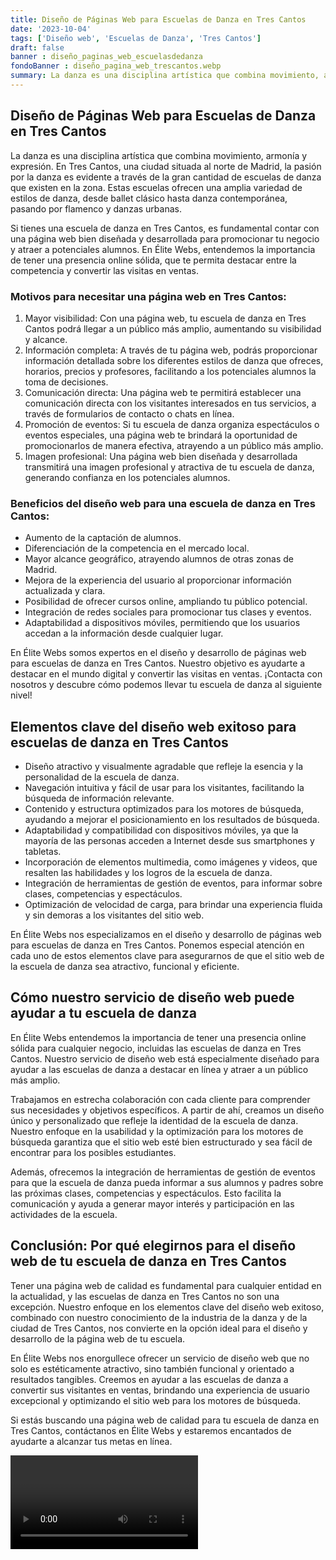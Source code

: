 ```yaml
---
title: Diseño de Páginas Web para Escuelas de Danza en Tres Cantos
date: '2023-10-04'
tags: ['Diseño web', 'Escuelas de Danza', 'Tres Cantos']
draft: false
banner : diseño_paginas_web_escuelasdedanza
fondoBanner : diseño_pagina_web_trescantos.webp
summary: La danza es una disciplina artística que combina movimiento, armonía y expresión. En Tres Cantos, una ciudad situada al norte de Madrid, la pasión por la danza es evidente a través de la gran cantidad de escuelas de danza que existen en la zona. Estas escuelas ofrecen una amplia variedad de estilos de danza, desde ballet clásico hasta danza contemporánea, pasando por flamenco y danzas urbanas.
---
```


## Diseño de Páginas Web para Escuelas de Danza en Tres Cantos

La danza es una disciplina artística que combina movimiento, armonía y expresión. En Tres Cantos, una ciudad situada al norte de Madrid, la pasión por la danza es evidente a través de la gran cantidad de escuelas de danza que existen en la zona. Estas escuelas ofrecen una amplia variedad de estilos de danza, desde ballet clásico hasta danza contemporánea, pasando por flamenco y danzas urbanas.

Si tienes una escuela de danza en Tres Cantos, es fundamental contar con una página web bien diseñada y desarrollada para promocionar tu negocio y atraer a potenciales alumnos. En Élite Webs, entendemos la importancia de tener una presencia online sólida, que te permita destacar entre la competencia y convertir las visitas en ventas.

### Motivos para necesitar una página web en Tres Cantos:

1. Mayor visibilidad: Con una página web, tu escuela de danza en Tres Cantos podrá llegar a un público más amplio, aumentando su visibilidad y alcance.
2. Información completa: A través de tu página web, podrás proporcionar información detallada sobre los diferentes estilos de danza que ofreces, horarios, precios y profesores, facilitando a los potenciales alumnos la toma de decisiones.
3. Comunicación directa: Una página web te permitirá establecer una comunicación directa con los visitantes interesados en tus servicios, a través de formularios de contacto o chats en línea.
4. Promoción de eventos: Si tu escuela de danza organiza espectáculos o eventos especiales, una página web te brindará la oportunidad de promocionarlos de manera efectiva, atrayendo a un público más amplio.
5. Imagen profesional: Una página web bien diseñada y desarrollada transmitirá una imagen profesional y atractiva de tu escuela de danza, generando confianza en los potenciales alumnos.

### Beneficios del diseño web para una escuela de danza en Tres Cantos:

- Aumento de la captación de alumnos.
- Diferenciación de la competencia en el mercado local.
- Mayor alcance geográfico, atrayendo alumnos de otras zonas de Madrid.
- Mejora de la experiencia del usuario al proporcionar información actualizada y clara.
- Posibilidad de ofrecer cursos online, ampliando tu público potencial.
- Integración de redes sociales para promocionar tus clases y eventos.
- Adaptabilidad a dispositivos móviles, permitiendo que los usuarios accedan a la información desde cualquier lugar.

En Élite Webs somos expertos en el diseño y desarrollo de páginas web para escuelas de danza en Tres Cantos. Nuestro objetivo es ayudarte a destacar en el mundo digital y convertir las visitas en ventas. ¡Contacta con nosotros y descubre cómo podemos llevar tu escuela de danza al siguiente nivel!

<GifSeo />

<Cta />

## Elementos clave del diseño web exitoso para escuelas de danza en Tres Cantos

- Diseño atractivo y visualmente agradable que refleje la esencia y la personalidad de la escuela de danza.
- Navegación intuitiva y fácil de usar para los visitantes, facilitando la búsqueda de información relevante.
- Contenido y estructura optimizados para los motores de búsqueda, ayudando a mejorar el posicionamiento en los resultados de búsqueda.
- Adaptabilidad y compatibilidad con dispositivos móviles, ya que la mayoría de las personas acceden a Internet desde sus smartphones y tabletas.
- Incorporación de elementos multimedia, como imágenes y videos, que resalten las habilidades y los logros de la escuela de danza.
- Integración de herramientas de gestión de eventos, para informar sobre clases, competencias y espectáculos.
- Optimización de velocidad de carga, para brindar una experiencia fluida y sin demoras a los visitantes del sitio web.

En Élite Webs nos especializamos en el diseño y desarrollo de páginas web para escuelas de danza en Tres Cantos. Ponemos especial atención en cada uno de estos elementos clave para asegurarnos de que el sitio web de la escuela de danza sea atractivo, funcional y eficiente.

## Cómo nuestro servicio de diseño web puede ayudar a tu escuela de danza

En Élite Webs entendemos la importancia de tener una presencia online sólida para cualquier negocio, incluidas las escuelas de danza en Tres Cantos. Nuestro servicio de diseño web está especialmente diseñado para ayudar a las escuelas de danza a destacar en línea y atraer a un público más amplio.

Trabajamos en estrecha colaboración con cada cliente para comprender sus necesidades y objetivos específicos. A partir de ahí, creamos un diseño único y personalizado que refleje la identidad de la escuela de danza. Nuestro enfoque en la usabilidad y la optimización para los motores de búsqueda garantiza que el sitio web esté bien estructurado y sea fácil de encontrar para los posibles estudiantes.

Además, ofrecemos la integración de herramientas de gestión de eventos para que la escuela de danza pueda informar a sus alumnos y padres sobre las próximas clases, competencias y espectáculos. Esto facilita la comunicación y ayuda a generar mayor interés y participación en las actividades de la escuela.

## Conclusión: Por qué elegirnos para el diseño web de tu escuela de danza en Tres Cantos

Tener una página web de calidad es fundamental para cualquier entidad en la actualidad, y las escuelas de danza en Tres Cantos no son una excepción. Nuestro enfoque en los elementos clave del diseño web exitoso, combinado con nuestro conocimiento de la industria de la danza y de la ciudad de Tres Cantos, nos convierte en la opción ideal para el diseño y desarrollo de la página web de tu escuela.

En Élite Webs nos enorgullece ofrecer un servicio de diseño web que no solo es estéticamente atractivo, sino también funcional y orientado a resultados tangibles. Creemos en ayudar a las escuelas de danza a convertir sus visitantes en ventas, brindando una experiencia de usuario excepcional y optimizando el sitio web para los motores de búsqueda.

Si estás buscando una página web de calidad para tu escuela de danza en Tres Cantos, contáctanos en Élite Webs y estaremos encantados de ayudarte a alcanzar tus metas en línea.

<Video />

<CtaBot job='Escuelas de Danza' city='Tres Cantos'/>

<Gmaps query='Tres Cantos+españa+maps' />